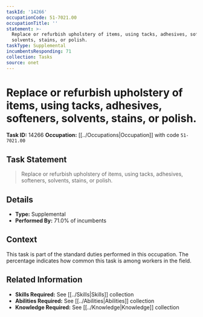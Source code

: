 ```yaml
---
taskId: '14266'
occupationCode: 51-7021.00
occupationTitle: ''
statement: >-
  Replace or refurbish upholstery of items, using tacks, adhesives, softeners,
  solvents, stains, or polish.
taskType: Supplemental
incumbentsResponding: 71
collection: Tasks
source: onet
---
```

# Replace or refurbish upholstery of items, using tacks, adhesives, softeners, solvents, stains, or polish.

**Task ID:** 14266
**Occupation:** [[../Occupations|Occupation]] with code `51-7021.00`

## Task Statement

> Replace or refurbish upholstery of items, using tacks, adhesives, softeners, solvents, stains, or polish.

## Details

- **Type:** Supplemental
- **Performed By:** 71.0% of incumbents

## Context

This task is part of the standard duties performed in this occupation. The percentage indicates how common this task is among workers in the field.

## Related Information

- **Skills Required:** See [[../Skills|Skills]] collection
- **Abilities Required:** See [[../Abilities|Abilities]] collection
- **Knowledge Required:** See [[../Knowledge|Knowledge]] collection
